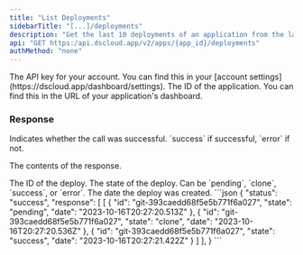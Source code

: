 ```yaml
---
title: "List Deployments"
sidebarTitle: "[...]/deployments"
description: "Get the last 10 deployments of an application from the last 24 hours."
api: "GET https:/api.dscloud.app/v2/apps/{app_id}/deployments"
authMethod: "none"
---
```


<ParamField header="Authorization" type="string" placeholder="API KEY" required>
  The API key for your account. You can find this in your [account settings](https://dscloud.app/dashboard/settings).
</ParamField>

<ParamField path="app_id" type="string" placeholder="Application ID" required>
  The ID of the application. You can find this in the URL of your application's dashboard.
</ParamField>

### Response

<ResponseField name="status" type="string">
  Indicates whether the call was successful. `success` if successful, `error` if not.
</ResponseField>

<ResponseField name="response" type="array">

The contents of the response.

<Expandable title="Toggle object">

<ResponseField name="id" type="string">
  The ID of the deploy.
</ResponseField>

<ResponseField name="state" type="string">
  The state of the deploy. Can be `pending`, `clone`, `success`, or `error`.
</ResponseField>

<ResponseField name="date" type="string">
  The date the deploy was created.
</ResponseField>

</Expandable>
</ResponseField>


<ResponseExample>
```json
{
    "status": "success",
    "response": [
        [
		    {
			    "id": "git-393caedd68f5e5b771f6a027",
			    "state": "pending",
			    "date": "2023-10-16T20:27:20.513Z"
		    },
		    {
			    "id": "git-393caedd68f5e5b771f6a027",
			    "state": "clone",
			    "date": "2023-10-16T20:27:20.536Z"
		    },
		    {
			    "id": "git-393caedd68f5e5b771f6a027",
			    "state": "success",
			    "date": "2023-10-16T20:27:21.422Z"
		    }
	    ]
    ],
}
```
</ResponseExample>